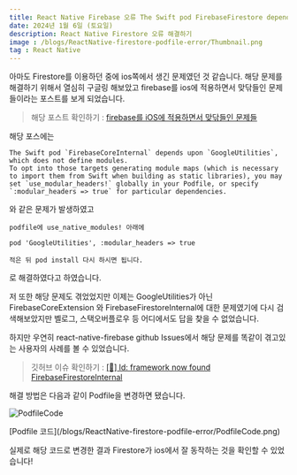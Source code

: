```yaml
---
title: React Native Firebase 오류 The Swift pod FirebaseFirestore depends upon FirebaseCoreExtension and FirebaseFirestoreInternal
date: 2024년 1월 6일 (토요일)
description: React Native Firestore 오류 해결하기
image : /blogs/ReactNative-firestore-podfile-error/Thumbnail.png
tag : React Native
---
```


아마도 Firestore를 이용하던 중에 ios쪽에서 생긴 문제였던 것 같습니다. 해당 문제를 해결하기 위해서 열심히 구글링 해보았고 firebase를 ios에 적용하면서 맞닦들인 문제들이라는 포스트를 보게 되었습니다. 

> 해당 포스트 확인하기 : [firebase를 iOS에 적용하면서 맞닦들인 문제들](https://velog.io/@qkr135qkr/firebase%EB%A5%BC-iOS%EC%97%90-%EC%A0%81%EC%9A%A9%ED%95%98%EB%A9%B4%EC%84%9C-%EB%A7%9E%EB%8B%A6%EB%93%A4%EC%9D%B8-%EB%AC%B8%EC%A0%9C%EB%93%A4)

해당 포스에는 

```
The Swift pod `FirebaseCoreInternal` depends upon `GoogleUtilities`, which does not define modules.
To opt into those targets generating module maps (which is necessary to import them from Swift when building as static libraries), you may set `use_modular_headers!` globally in your Podfile, or specify `:modular_headers => true` for particular dependencies.
```

와 같은 문제가 발생하였고

```
podfile에 use_native_modules! 아래에

pod 'GoogleUtilities', :modular_headers => true

적은 뒤 pod install 다시 하시면 됩니다.
```

로 해결하였다고 하였습니다. 

저 또한 해당 문제도 겪었었지만 이제는 GoogleUtilities가 아닌 FirebaseCoreExtension 와 FirebaseFirestoreInternal에 대한 문제였기에 다시 검색해보았지만 벨로그, 스택오버플로우 등 어디에서도 답을 찾을 수 없었습니다.

하지만 우연히 react-native-firebase github Issues에서 해당 문제를 똑같이 겪고있는 사용자의 사례를 볼 수 있었습니다.

> 깃허브 이슈 확인하기 : [[🐛] ld: framework now found FirebaseFirestoreInternal](https://github.com/invertase/react-native-firebase/issues/7464)

해결 방법은 다음과 같이 Podfile을 변경하면 됐습니다.

![PodfileCode](/blogs/ReactNative-firestore-podfile-error/PodfileCode.png)

<figcaption>[Podfile 코드](/blogs/ReactNative-firestore-podfile-error/PodfileCode.png) </figcaption>

실제로 해당 코드로 변경한 결과 Firestore가 ios에서 잘 동작하는 것을 확인할 수 있었습니다!